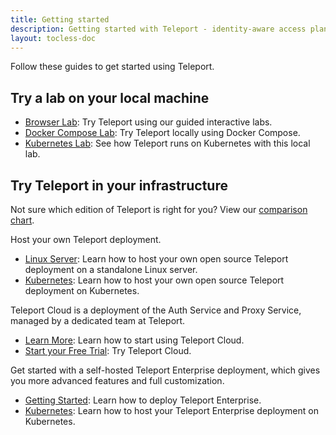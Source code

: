 ```yaml
---
title: Getting started
description: Getting started with Teleport - identity-aware access plane for SSH, HTTPS, Kubernetes, and Databases.
layout: tocless-doc
---
```


Follow these guides to get started using Teleport.

## Try a lab on your local machine

- [Browser Lab](https://goteleport.com/labs): Try Teleport using our guided interactive labs.
- [Docker Compose Lab](./try-out-teleport/docker-compose.mdx): Try Teleport locally using Docker Compose.
- [Kubernetes Lab](./try-out-teleport/local-kubernetes.mdx): See how Teleport runs on Kubernetes with this local lab.

## Try Teleport in your infrastructure

Not sure which edition of Teleport is right for you? View our [comparison chart](./faq.mdx#how-is-open-source-different-from-enterprise).

<Tabs>
<TabItem scope="oss" label="Open Source Teleport">

Host your own Teleport deployment.

- [Linux Server](./deploy-a-cluster/open-source.mdx): Learn how to host your own open source Teleport deployment on a standalone Linux server.
- [Kubernetes](./deploy-a-cluster/helm-deployments/kubernetes-cluster.mdx): Learn how to host your own open source Teleport deployment on Kubernetes.
</TabItem>
<TabItem scope="cloud" label="Teleport Cloud">

Teleport Cloud is a deployment of the Auth Service and Proxy Service,
managed by a dedicated team at Teleport.

- [Learn More](./deploy-a-cluster/teleport-cloud/getting-started.mdx): Learn how to start using Teleport Cloud.
- [Start your Free Trial](https://goteleport.com/signup): Try Teleport Cloud.
</TabItem>
<TabItem scope="enterprise" label="Teleport Enterprise">

  Get started with a self-hosted Teleport Enterprise deployment, which gives you
  more advanced features and full customization.


- [Getting Started](./deploy-a-cluster/teleport-enterprise/getting-started.mdx): Learn how to deploy Teleport Enterprise.
- [Kubernetes](./deploy-a-cluster/helm-deployments/kubernetes-cluster.mdx): Learn how to host your Teleport Enterprise deployment on Kubernetes.
</TabItem>
</Tabs>


